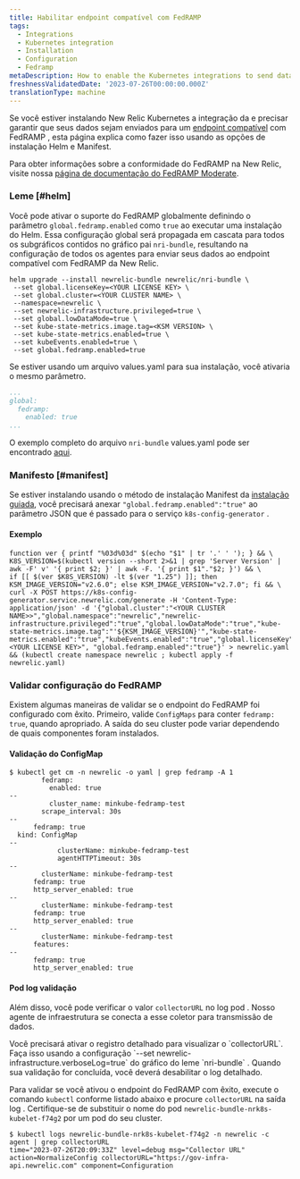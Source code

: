 ```yaml
---
title: Habilitar endpoint compatível com FedRAMP
tags:
  - Integrations
  - Kubernetes integration
  - Installation
  - Configuration
  - Fedramp
metaDescription: How to enable the Kubernetes integrations to send data to the New Relic FedRamp-compliant endpoints.
freshnessValidatedDate: '2023-07-26T00:00:00.000Z'
translationType: machine
---
```


Se você estiver instalando New Relic Kubernetes a integração da e precisar garantir que seus dados sejam enviados para um [endpoint compatível](/docs/security/security-privacy/compliance/fedramp-compliant-endpoints/) com FedRAMP , esta página explica como fazer isso usando as opções de instalação Helm e Manifest.

Para obter informações sobre a conformidade do FedRAMP na New Relic, visite nossa [página de documentação do FedRAMP Moderate](/docs/security/security-privacy/compliance/certificates-standards-regulations/fedramp-moderate/).

### Leme [#helm]

Você pode ativar o suporte do FedRAMP globalmente definindo o parâmetro `global.fedramp.enabled` como `true` ao executar uma instalação do Helm. Essa configuração global será propagada em cascata para todos os subgráficos contidos no gráfico pai `nri-bundle`, resultando na configuração de todos os agentes para enviar seus dados ao endpoint compatível com FedRAMP da New Relic.

```shell
helm upgrade --install newrelic-bundle newrelic/nri-bundle \
 --set global.licenseKey=<YOUR LICENSE KEY> \
 --set global.cluster=<YOUR CLUSTER NAME> \
 --namespace=newrelic \
 --set newrelic-infrastructure.privileged=true \
 --set global.lowDataMode=true \
 --set kube-state-metrics.image.tag=<KSM VERSION> \
 --set kube-state-metrics.enabled=true \
 --set kubeEvents.enabled=true \
 --set global.fedramp.enabled=true
```

Se estiver usando um arquivo values.yaml para sua instalação, você ativaria o mesmo parâmetro.

```yaml
...
global:
  fedramp:
    enabled: true
...
```

O exemplo completo do arquivo `nri-bundle` values.yaml pode ser encontrado [aqui](https://github.com/newrelic/helm-charts/blob/master/charts/nri-bundle/values.yaml).

### Manifesto [#manifest]

Se estiver instalando usando o método de instalação Manifest da [instalação guiada](https://one.newrelic.com/nr1-core?account=2498654&state=d1aae74b-0ad6-b0f3-093d-cc89ecf89234), você precisará anexar `"global.fedramp.enabled":"true"` ao parâmetro JSON que é passado para o serviço `k8s-config-generator` .

#### Exemplo

```shell
function ver { printf "%03d%03d" $(echo "$1" | tr '.' ' '); } && \
K8S_VERSION=$(kubectl version --short 2>&1 | grep 'Server Version' | awk -F' v' '{ print $2; }' | awk -F. '{ print $1"."$2; }') && \
if [[ $(ver $K8S_VERSION) -lt $(ver "1.25") ]]; then KSM_IMAGE_VERSION="v2.6.0"; else KSM_IMAGE_VERSION="v2.7.0"; fi && \
curl -X POST https://k8s-config-generator.service.newrelic.com/generate -H 'Content-Type: application/json' -d '{"global.cluster":"<YOUR CLUSTER NAME>>","global.namespace":"newrelic","newrelic-infrastructure.privileged":"true","global.lowDataMode":"true","kube-state-metrics.image.tag":"'${KSM_IMAGE_VERSION}'","kube-state-metrics.enabled":"true","kubeEvents.enabled":"true","global.licenseKey":"<YOUR LICENSE KEY>", "global.fedramp.enabled":"true"}' > newrelic.yaml && (kubectl create namespace newrelic ; kubectl apply -f newrelic.yaml)
```

### Validar configuração do FedRAMP

Existem algumas maneiras de validar se o endpoint do FedRAMP foi configurado com êxito. Primeiro, valide `ConfigMaps` para conter `fedramp: true`, quando apropriado. A saída do seu cluster pode variar dependendo de quais componentes foram instalados.

#### Validação do ConfigMap

```
$ kubectl get cm -n newrelic -o yaml | grep fedramp -A 1
        fedramp:
          enabled: true
--
          cluster_name: minkube-fedramp-test
        scrape_interval: 30s
--
      fedramp: true
  kind: ConfigMap
--
            clusterName: minkube-fedramp-test
            agentHTTPTimeout: 30s
--
        clusterName: minkube-fedramp-test
      fedramp: true
      http_server_enabled: true
--
        clusterName: minkube-fedramp-test
      fedramp: true
      http_server_enabled: true
--
        clusterName: minkube-fedramp-test
      features:
--
      fedramp: true
      http_server_enabled: true
```

#### Pod log validação

Além disso, você pode verificar o valor `collectorURL` no log pod . Nosso agente de infraestrutura se conecta a esse coletor para transmissão de dados.

<Callout title="Registro VERBOSE NECESSÁRIO">
  Você precisará ativar o registro detalhado para visualizar o `collectorURL`. Faça isso usando a configuração `--set newrelic-infrastructure.verboseLog=true` do gráfico do leme `nri-bundle` . Quando sua validação for concluída, você deverá desabilitar o log detalhado.
</Callout>

Para validar se você ativou o endpoint do FedRAMP com êxito, execute o comando `kubectl` conforme listado abaixo e procure `collectorURL` na saída log . Certifique-se de substituir o nome do pod `newrelic-bundle-nrk8s-kubelet-f74g2` por um pod do seu cluster.

```
$ kubectl logs newrelic-bundle-nrk8s-kubelet-f74g2 -n newrelic -c agent | grep collectorURL
time="2023-07-26T20:09:33Z" level=debug msg="Collector URL" action=NormalizeConfig collectorURL="https://gov-infra-api.newrelic.com" component=Configuration
```